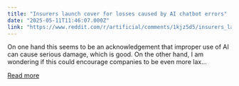 ```yaml
---
title: "Insurers launch cover for losses caused by AI chatbot errors"
date: "2025-05-11T11:46:07.000Z"
link: "https://www.reddit.com/r/artificial/comments/1kjz5d5/insurers_launch_cover_for_losses_caused_by_ai/"
---
```


On one hand this seems to be an acknowledgement that improper use of AI can cause serious damage, which is good. On the other hand, I am wondering if this could encourage companies to be even more lax...

[Read more](https://www.reddit.com/r/artificial/comments/1kjz5d5/insurers_launch_cover_for_losses_caused_by_ai/)
